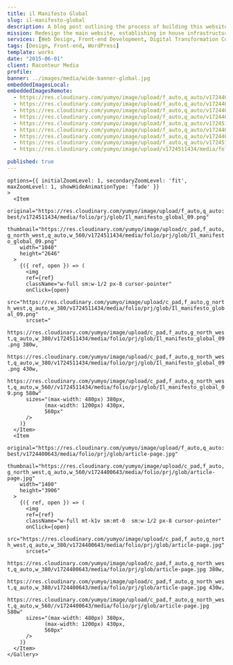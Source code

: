 ```yaml
---
title: il Manifesto Global
slug: il-manifesto-global
description: A blog post outlining the process of building this website
mission: Redesign the main website, establishing in house infrastructures and processes, preparing the ground for a wider digital offering.
services: [Web Design, Front-end Development, Digital Transformation Consulting]
tags: [Design, Front-end, WordPress]
template: works
date: "2015-06-01"
client: Raconteur Media
profile: 
banner: ../images/media/wide-banner-global.jpg
embeddedImagesLocal:
embeddedImagesRemote:
  - https://res.cloudinary.com/yumyo/image/upload/f_auto,q_auto/v1724400618/media/folio/prj/glob/man-global-logos.png
  - https://res.cloudinary.com/yumyo/image/upload/f_auto,q_auto/v1724400617/media/folio/prj/glob/man-global-colours.png
  - https://res.cloudinary.com/yumyo/image/upload/f_auto,q_auto/v1724400620/media/folio/prj/glob/man-global-typography.png
  - https://res.cloudinary.com/yumyo/image/upload/f_auto,q_auto/v1724400619/media/folio/prj/glob/man-global-type-scale.png
  - https://res.cloudinary.com/yumyo/image/upload/f_auto,q_auto/v1724510597/media/folio/prj/glob/global-iconset.png
  - https://res.cloudinary.com/yumyo/image/upload/f_auto,q_auto/v1724400618/media/folio/prj/glob/man-global-nav.png
  - https://res.cloudinary.com/yumyo/image/upload/f_auto,q_auto/v1724400643/media/folio/prj/glob/article-page.jpg
  - https://res.cloudinary.com/yumyo/image/upload/f_auto,q_auto/v1724511529/media/folio/prj/glob/global-rwd-update.png
  - https://res.cloudinary.com/yumyo/image/upload/v1724511434/media/folio/prj/glob/Il_manifesto_global_09.png

published: true
---
```



<div 
  data-sal="fade" 
  data-sal-duration={900}
  className="mx-auto w-k8 md:w-k7 xl:w-k5 block mt-k1v text-center bg-[#f7f7f7] p-k1v">
  <div className="">
    <div>
        <GatsbyImage
          alt="All site templates"
          layout="fixed"
          image={getImage(props.remoteImages[0])}
        />
    </div>
  </div>
</div>

<div 
  data-sal="fade" 
  data-sal-duration={900}
  className="mx-auto w-k8 md:w-k7 xl:w-k5 block mt-k0v text-center bg-[#f7f7f7] p-k1v">
  <div className="">
    <div>
        <GatsbyImage
          alt="All site templates"
          layout="fixed"
          image={getImage(props.remoteImages[1])}
        />
    </div>
  </div>
</div>

<div 
  data-sal="fade" 
  data-sal-duration={900}
  className="mx-auto w-k8 md:w-k7 xl:w-k5 block mt-k0v text-center bg-[#f7f7f7] p-k1v">
  <div className="">
    <div>
        <GatsbyImage
          alt="All site templates"
          layout="fixed"
          image={getImage(props.remoteImages[2])}
        />
    </div>
  </div>
</div>

<div 
  data-sal="fade" 
  data-sal-duration={900}
  className="mx-auto w-k8 md:w-k7 xl:w-k5 block mt-k1v text-center">
  <div className="">
    <div>
        <GatsbyImage
          alt="All site templates"
          layout="fixed"
          image={getImage(props.remoteImages[3])}
        />
    </div>
  </div>
</div>

<div 
  data-sal="fade" 
  data-sal-duration={900}
  className="mx-auto w-k8 md:w-k7 xl:w-k5 block mt-k1v text-center bg-[#f7f7f7] p-k1v">
  <div className="">
    <div>
        <GatsbyImage
          alt="All site templates"
          layout="fixed"
          image={getImage(props.remoteImages[4])}
        />
    </div>
  </div>
</div>

<div 
  data-sal="fade" 
  data-sal-duration={900}
  className="mx-auto w-k8 md:w-k7 xl:w-k5 block mt-k1v text-center bg-[#f7f7f7] p-k1v">
  <div className="">
    <div>
        <GatsbyImage
          alt="All site templates"
          layout="fixed"
          image={getImage(props.remoteImages[5])}
        />
    </div>
  </div>
</div>

<div className="sm:flex mt-k1v flex justify-center">
  <div
    data-sal="fade" 
    data-sal-duration={900}
    data-sal-delay={200}
    className="w-full md:w-k8 xl:w-k5 sm:mt-0  flex flex-row flex-wrap -mx-8">
    <Gallery
    
    options={{ initialZoomLevel: 1, secondaryZoomLevel: 'fit', maxZoomLevel: 1, showHideAnimationType: 'fade' }}
    >
      <Item
        original="https://res.cloudinary.com/yumyo/image/upload/f_auto,q_auto:best/v1724511434/media/folio/prj/glob/Il_manifesto_global_09.png"
        thumbnail="https://res.cloudinary.com/yumyo/image/upload/c_pad,f_auto,g_north_west,q_auto,w_560/v1724511434/media/folio/prj/glob/Il_manifesto_global_09.png"
        width="1040"
        height="2646"
      >
        {({ ref, open }) => (
          <img 
          ref={ref} 
          className="w-full sm:w-1/2 px-8 cursor-pointer"
          onClick={open} 
          src="https://res.cloudinary.com/yumyo/image/upload/c_pad,f_auto,g_north_west,q_auto,w_380/v1724511434/media/folio/prj/glob/Il_manifesto_global_09.png"
          srcset="
            https://res.cloudinary.com/yumyo/image/upload/c_pad,f_auto,g_north_west,q_auto,w_380/v1724511434/media/folio/prj/glob/Il_manifesto_global_09.png 380w, 
            https://res.cloudinary.com/yumyo/image/upload/c_pad,f_auto,g_north_west,q_auto,w_380/v1724511434/media/folio/prj/glob/Il_manifesto_global_09.png 430w, 
            https://res.cloudinary.com/yumyo/image/upload/c_pad,f_auto,g_north_west,q_auto,w_560//v1724511434/media/folio/prj/glob/Il_manifesto_global_09.png 580w" 
          sizes="(max-width: 480px) 380px, 
                (max-width: 1200px) 430px, 
                560px" 
          /> 
        )}
      </Item>
      <Item
        original="https://res.cloudinary.com/yumyo/image/upload/f_auto,q_auto:best/v1724400643/media/folio/prj/glob/article-page.jpg"
        thumbnail="https://res.cloudinary.com/yumyo/image/upload/c_pad,f_auto,g_north_west,q_auto,w_560/v1724400643/media/folio/prj/glob/article-page.jpg"
        width="1400"
        height="3906"
      >
        {({ ref, open }) => (
          <img 
          ref={ref} 
          className="w-full mt-k1v sm:mt-0  sm:w-1/2 px-8 cursor-pointer"
          onClick={open} 
          src="https://res.cloudinary.com/yumyo/image/upload/c_pad,f_auto,g_north_west,q_auto,w_380/v1724400643/media/folio/prj/glob/article-page.jpg"
          srcset="
            https://res.cloudinary.com/yumyo/image/upload/c_pad,f_auto,g_north_west,q_auto,w_380/v1724400643/media/folio/prj/glob/article-page.jpg 380w, 
            https://res.cloudinary.com/yumyo/image/upload/c_pad,f_auto,g_north_west,q_auto,w_380/v1724400643/media/folio/prj/glob/article-page.jpg 430w, 
            https://res.cloudinary.com/yumyo/image/upload/c_pad,f_auto,g_north_west,q_auto,w_560//v1724400643/media/folio/prj/glob/article-page.jpg 580w" 
          sizes="(max-width: 480px) 380px, 
                (max-width: 1200px) 430px, 
                560px" 
          /> 
        )}
      </Item>
    </Gallery>
  </div>
</div>